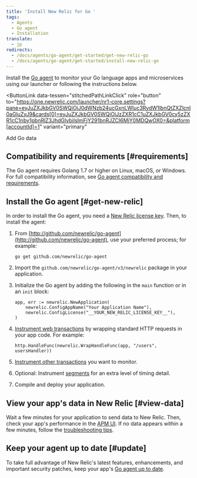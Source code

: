 ```yaml
---
title: 'Install New Relic for Go '
tags:
  - Agents
  - Go agent
  - Installation
translate:
  - jp
redirects:
  - /docs/agents/go-agent/get-started/get-new-relic-go
  - /docs/agents/go-agent/get-started/install-new-relic-go
---
```


Install the [Go agent](/docs/agents/go-agent/get-started/new-relic-go) to monitor your Go language apps and microservices using our launcher or following the instructions below.

<ButtonLink
  data-tessen="stitchedPathLinkClick"
  role="button"
  to="https://one.newrelic.com/launcher/nr1-core.settings?pane=eyJuZXJkbGV0SWQiOiJ0dWNzb24ucGxnLWluc3RydW1lbnQtZXZlcnl0aGluZyJ9&cards[0]=eyJuZXJkbGV0SWQiOiJzZXR1cC1uZXJkbGV0cy5zZXR1cC1nby1pbnRlZ3JhdGlvbiIsImFjY291bnRJZCI6MjY0MDQwOX0=&platform[accountId]=1"
  variant="primary"
>
  Add Go data
</ButtonLink>

## Compatibility and requirements [#requirements]

The Go agent requires Golang 1.7 or higher on Linux, macOS, or Windows. For full compatibility information, see [Go agent compatibility and requirements](/docs/agents/go-agent/get-started/go-agent-compatibility-requirements).

## Install the Go agent [#get-new-relic]

In order to install the Go agent, you need a [New Relic license key](/docs/accounts-partnerships/accounts/account-setup/license-key). Then, to install the agent:

1. From [http://github.com/newrelic/go-agent](http://github.com/newrelic/go-agent), use your preferred process; for example:

   ```
   go get github.com/newrelic/go-agent
   ```
2. Import the `github.com/newrelic/go-agent/v3/newrelic` package in your application.
3. Initialize the Go agent by adding the following in the `main` function or in an `init` block:

   ```
   app, err := newrelic.NewApplication(
       newrelic.ConfigAppName("Your Application Name"),
       newrelic.ConfigLicense("__YOUR_NEW_RELIC_LICENSE_KEY__"),
   )
   ```
4. [Instrument web transactions](/docs/agents/go-agent/get-started/instrument-go-transactions#http-handler-txns) by wrapping standard HTTP requests in your app code. For example:

   ```
   http.HandleFunc(newrelic.WrapHandleFunc(app, "/users", usersHandler))
   ```
5. [Instrument other transactions](/docs/agents/go-agent/get-started/instrument-go-transactions) you want to monitor.
6. Optional: Instrument [segments](/docs/agents/go-agent/get-started/instrument-go-segments) for an extra level of timing detail.
7. Compile and deploy your application.

## View your app's data in New Relic [#view-data]

Wait a few minutes for your application to send data to New Relic. Then, check your app's performance in the [APM UI](/docs/apm/applications-menu/monitoring/apm-overview-page). If no data appears within a few minutes, follow the [troubleshooting tips](/docs/agents/go-agent/troubleshooting/no-data-appears-go).

## Keep your agent up to date [#update]

To take full advantage of New Relic's latest features, enhancements, and important security patches, keep your app's [Go agent up to date](/docs/agents/go-agent/installation/update-go-agent).
